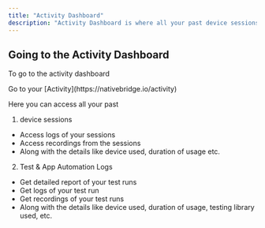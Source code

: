 ```yaml
---
title: "Activity Dashboard"
description: "Activity Dashboard is where all your past device sessions and test runs are tracked."
---
```


## Going to the Activity Dashboard
To go to the activity dashboard
<Steps>
  <Step title="Click on the profile icon on top right">
  </Step>

  <Step title="Navigate to 'Activity' Section">
    Go to your [Activity](https://nativebridge.io/activity)
  </Step>
</Steps>

Here you can access all your past 
1. device sessions
- Access logs of your sessions
- Access recordings from the sessions
- Along with the details like device used, duration of usage etc.

2. Test & App Automation Logs
- Get detailed report of your test runs
- Get logs of your test run
- Get recordings of your test runs
- Along with the details like device used, duration of usage, testing library used, etc.


